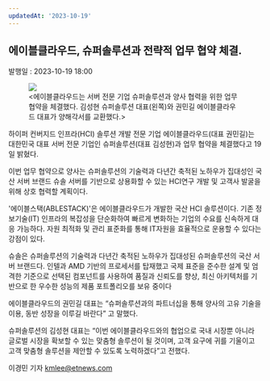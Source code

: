 ```yaml
---
updatedAt: '2023-10-19'
---
```


<h2>에이블클라우드, 슈퍼솔루션과 전략적 업무 협약 체결.</h2>
<div style={{ color: '#909090', display: 'flex' }}>
  <div style={{ marginRight: '12px' }}>발행일 : 2023-10-19 18:00</div>
</div>
<figure>
  <img src='https://raw.githubusercontent.com/ablecloud-team/ablecloud-homepage/dev/public/images/blog/news_3.png' />
  <div
    className='not-prose'
    style={{ display: 'flex', justifyContent: 'center', textAlign: 'center' }}>
    &lt;에이블클라우드는 서버 전문 기업 슈퍼솔루션과 양사 협력을 위한 업무 협약을 체결했다. 김성현
    슈퍼솔루션 대표(왼쪽)와 권민길 에이블클라우드 대표가 양해각서를 교환했다.&gt;
  </div>
</figure>

하이퍼 컨버지드 인프라(HCI) 솔루션 개발 전문 기업 에이블클라우드(대표 권민길)는 대한민국 대표 서버 전문 기업인 슈퍼솔루션(대표 김성현)과 업무 협약을 체결했다고 19일 밝혔다.

이번 업무 협약으로 양사는 슈퍼솔루션의 기술력과 다년간 축적된 노하우가 집대성인 국산 서버 브랜드 슈솔 서버를 기반으로 상용화할 수 있는 HCI연구 개발 및 고객사 발굴을 위해 상호 협력할 계획이다.

'에이블스택(ABLESTACK)'은 에이블클라우드가 개발한 국산 HCI 솔루션이다. 기존 정보기술(IT) 인프라의 복잡성을 단순화하여 빠르게 변화하는 기업의 수요를 신속하게 대응 가능하다. 자원 최적화 및 관리 표준화를 통해 IT자원을 효율적으로 운용할 수 있다는 강점이 있다.

슈솔은 슈퍼솔루션의 기술력과 다년간 축적된 노하우가 집대성된 슈퍼솔루션의 국산 서버 브랜드다. 인텔과 AMD 기반의 프로세서를 탑재했고 국제 표준을 준수한 설계 및 엄격한 기준으로 선택된 컴포넌트를 사용하여 품질과 신뢰도를 향상, 최신 아키텍처를 기반으로 한 우수한 성능의 제품 포트폴리오를 보유 중이다

에이블클라우드의 권민길 대표는 “슈퍼솔루션과의 파트너십을 통해 양사의 고유 기술을 이용, 동반 성장을 이루길 바란다” 고 말했다.

슈퍼솔루션의 김성현 대표는 “이번 에이블클라우드와의 협업으로 국내 시장뿐 아니라 글로벌 시장을 확보할 수 있는 맞춤형 솔루션이 될 것이며, 고객 요구에 귀를 기울이고 고객 맞춤형 솔루션을 제안할 수 있도록 노력하겠다”고 전했다.

이경민 기자 kmlee@etnews.com
